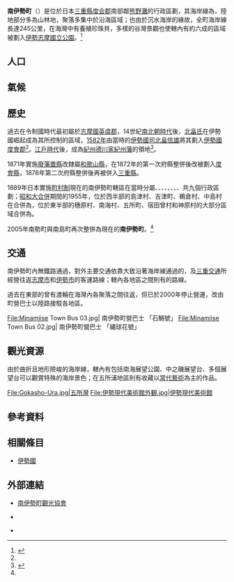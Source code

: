 {{日本町村
| 自治體名   = 南伊勢
| 町村       = 町
| 圖像       = [[File:Gokasho-Ura.jpg|240px]]
| 圖像說明   = 五所浦地區與[[五所灣|五所灣]]
| 町村章     = [[File:Minamiise_Mie_chapter.JPG|100px]]
| 日文原名   = 南伊勢町
| 平假名     = みなみいせちょう
| 羅馬字拼音 = Minamiise-chō
| 都道府縣   = 三重縣
| 支廳       =
| 郡         = 度會郡
| 編號       = 24472-4
| 面積       = 242.93
| 邊界未定   =
| 人口       = 11,215<ref>{{Cite web| url=http://www.pref.mie.lg.jp/DATABOX/23355003425.htm| title=人口・世帯の動き（月別人口調査結果）| publisher=三重縣政府| language=ja| accessdate=2019-12-07| archive-date=2020-01-24| archive-url=https://web.archive.org/web/20200124091847/http://www.pref.mie.lg.jp/DATABOX/23355003425.htm| dead-url=no}}</ref>
| 統計時間   = 2019年11月1日
| 自治體     = [[伊勢市|伊勢市]]、[[志摩市|志摩市]]、[[度會町|度會町]]、[[大紀町|大紀町]]
| 樹         = [[橘子|橘子]]樹
| 花         = [[櫻花|櫻花]]
| 其他象徵物 = 町魚
| 其他象徵   = [[鯛|鯛]]
| 首長       = [[小山巧|小山巧]]
| 卸任日期   = 2021年11月12日
| 議員數     = 13
| 郵遞區號   = 516-0194
| 所在地     = 度會郡南伊勢町五所浦3057
| 電話號碼   = 596-66-1111
| 外部連結   = {{url|https://www.town.minamiise.lg.jp/}}
| 地圖       = [[File:Minamiise_in_Mie_Prefecture_Ja.svg|250px]]
| 註記       = 人口：[http://www.pref.mie.jp/DATABOX/library/jinkou/tukibetu/h19/js_0709.htm 三重縣官方網頁]
}}

'''南伊勢町'''（{{jpn|j=南伊勢町|hg=みなみいせちょう|rm=Minamiise chō|f=y}}）是位於日本[[三重縣|三重縣]][[度会郡|度会郡]]南部鄰[[熊野灘|熊野灘]]的行政區劃，其海岸線為{{Tsl|en|Submergent coastline|沉水海岸}}，陸地部分多為山林地，聚落多集中於沿海區域；也由於沉水海岸的緣故，全町海岸線長達245公里，在海灣中有養殖珍珠貝，多樣的谷灣景觀也使轄內有約六成的區域被劃入[[伊勢志摩國立公園|伊勢志摩國立公園]]。<ref name="Brief">{{Cite web| url=https://www.town.minamiise.lg.jp/admin/gyousei/info/1192.html| title=南伊勢町の概要| date=2019-05-16| publisher=南伊勢町公所| language=ja| accessdate=2019-12-19| archive-date=2020-12-11| archive-url=https://web.archive.org/web/20201211020059/https://www.town.minamiise.lg.jp/admin/gyousei/info/1192.html| dead-url=no}}</ref>

== 人口 ==

{{日本人口統計|location=Minamiise, Mie|code=24472|name=南伊勢町}}

== 氣候 ==

<div style="width:75%;">
{{Weather box
|location=Minamiise（1981 - 2010）
|metric first=yes
|single line=yes
|Jan record high C=18.7
|Feb record high C=20.8
|Mar record high C=22.8
|Apr record high C=26.4
|May record high C=30.9
|Jun record high C=34.8
|Jul record high C=37.0
|Aug record high C=38.2
|Sep record high C=35.3
|Oct record high C=31.8
|Nov record high C=25.2
|Dec record high C=22.1
|year record high C=38.2
|Jan high C=10.1
|Feb high C=10.7
|Mar high C=13.9
|Apr high C=18.9
|May high C=22.5
|Jun high C=25.4
|Jul high C=29.0
|Aug high C=30.3
|Sep high C=27.6
|Oct high C=22.6
|Nov high C=17.7
|Dec high C=12.8
|Jan low C=1.3
|Feb low C=1.6
|Mar low C=4.3
|Apr low C=8.7
|May low C=13.3
|Jun low C=17.7
|Jul low C=21.9
|Aug low C=23.0
|Sep low C=20.1
|Oct low C=14.3
|Nov low C=8.5
|Dec low C=3.4
|Jan record low C=-5.8
|Feb record low C=-4.9
|Mar record low C=-3.8
|Apr record low C=-1.2
|May record low C=4.6
|Jun record low C=10.3
|Jul record low C=14.9
|Aug record low C=15.5
|Sep record low C=11.6
|Oct record low C=5.3
|Nov record low C=-0.3
|Dec record low C=-3.5
|year record low C=-5.8
|Jan precipitation mm=71.7
|Feb precipitation mm=90.7
|Mar precipitation mm=171.5
|Apr precipitation mm=188.1
|May precipitation mm=236.8
|Jun precipitation mm=263.7
|Jul precipitation mm=221.4
|Aug precipitation mm=211.3
|Sep precipitation mm=380.1
|Oct precipitation mm=230.9
|Nov precipitation mm=133.4
|Dec precipitation mm=62.3
|Jan sun=141.9
|Feb sun=147.1
|Mar sun=173.8
|Apr sun=183.1
|May sun=176.1
|Jun sun=135.7
|Jul sun=164.3
|Aug sun=193.4
|Sep sun=142.7
|Oct sun=145.5
|Nov sun=142.4
|Dec sun=149.4
|source=[[気象庁|気象庁]]<ref>{{cite web|url=http://www.data.jma.go.jp/obd/stats/etrn/view/nml_amd_ym.php?prec_no=53&block_no=1258&year=&month=&day=&view=|title=気象庁<nowiki>|</nowiki>過去の気象データ検索|accessdate=2014-12-26|archive-date=2019-08-09|archive-url=https://web.archive.org/web/20190809105328/http://www.data.jma.go.jp/obd/stats/etrn/view/nml_amd_ym.php?prec_no=53&block_no=1258&year=&month=&day=&view=|dead-url=no}}</ref>※日照時間は1988 - 2010年の平年値
}}
</div>

== 歷史 ==

過去在令制國時代最初屬於[[志摩國|志摩國]][[英虞郡|英虞郡]]，14世紀[[南北朝時代_(日本)|南北朝時代]]後，[[北畠氏|北畠氏]]在伊勢國崛起成為其所控制的區域，[[1582年|1582年]]由當時的[[伊勢國|伊勢]][[國司|國司]][[北畠信雄|北畠信雄]]將其劃入[[伊勢國|伊勢國]][[度會郡|度會郡]]<ref name="Brief"/>。[[江戶時代|江戶時代]]後，成為[[紀州德川家|紀州德川家]][[紀州藩|紀州藩]]的領地<ref>{{Cite web| url=http://www.rekihaku.ac.jp/up-cgi/login.pl?p=param/kyud/db_param| title=舊高舊領取調帳資料庫檢索| publisher=[[國立歷史民俗博物館|國立歷史民俗博物館]]| language=ja| accessdate=2020-12-28| archive-date=2020-08-25| archive-url=https://web.archive.org/web/20200825042351/http://www.rekihaku.ac.jp/up-cgi/login.pl?p=param%2Fkyud%2Fdb_param| dead-url=no}}</ref>。

1871年實施[[廢藩置縣|廢藩置縣]]改隸屬[[和歌山縣|和歌山縣]]，在1872年的第一次府縣整併後改被劃入[[度會縣|度會縣]]，1876年第二次府縣整併後再被併入[[三重縣|三重縣]]。

1889年日本實施[[町村制|町村制]]現在的南伊勢町轄區在當時分屬{{Tsl|ja|島津村 (三重県)|島津村 (三重縣)|島津村}}、{{Tsl|ja|吉津町|吉津町|吉津村}}、{{Tsl|ja|鵜倉村}}、{{Tsl|ja|中島村 (三重県)|中島村 (三重縣)|中島村}}、{{Tsl|ja|穂原村 (三重県)|穗原村 (三重縣)|穗原村}}、{{Tsl|ja|南海村}}、{{Tsl|ja|五ヶ所町|五所町|五所村}}、{{Tsl|ja|宿田曽村|宿田曾村}}、{{Tsl|ja|神原村 (三重県)|神原村 (三重縣)|神原村}}共九個行政區劃；[[昭和大合併|昭和大合併]]期間的1955年，位於西半部的島津村、吉津町、鵜倉村、中島村在合併為{{Tsl|ja|南島町}}，位於東半部的穗原村、南海村、五所町、宿田曾村和神原村的大部分區域合併為{{Tsl|ja|南勢町}}。

2005年南勢町與南島町再次整併為現在的'''南伊勢町'''。<ref name="Brief"/>

== 交通 ==

南伊勢町內無鐵路通過，對外主要交通依靠大致沿著海岸線通過的{{Tsl|ja|国道260号|國道260號}}，及[[三重交通|三重交通]]所經營往返[[志摩市|志摩市]]和[[伊勢市|伊勢市]]的客運路線；轄內各地區之間則有{{Tsl|ja|南伊勢町営バス|南伊勢町營巴士}}的路線。

過去在東部的{{Tsl|ja|五ヶ所湾|五所灣}}曾有渡輪在海灣內各聚落之間往返，但已於2000年停止營運，改由町營巴士以陸路接駁各地區。

<gallery widths=200px heights=200px>
File:Minamiise Town Bus 03.jpg| 南伊勢町營巴士 「石鯛號」
File:Minamiise Town Bus 02.jpg| 南伊勢町營巴士 「繡球花號」
</gallery>

== 觀光資源 ==

由於曲折且地形險峻的海岸線，轄內有包括南海展望公園、中之磯展望台、{{Tsl|ja|鵜倉園地}}多個展望台可以觀賞特殊的海岸景色；在五所浦地區則有{{Tsl|ja|伊勢現代美術館}}收藏以[[當代藝術|當代藝術]]為主的作品。

<gallery widths=200px heights=200px>
File:Gokasho-Ura.jpg|五所灣
File:伊勢現代美術館外観.jpg|伊勢現代美術館
</gallery>

== 參考資料 ==
{{Reflist|2}}

== 相關條目 ==
{{Commons category|Minamiise, Mie}}

* [[伊勢國|伊勢國]]

== 外部連結 ==

* {{Ja}} [https://www.minami-ise.jp/ 南伊勢町觀光協會]
* {{Ja}} {{Facebook|minamiisekanko|南伊勢町觀光協會}}
* {{Ja}} {{Youtube|channel=UCFvM4YA5ePmFj0q7ids0uag|南伊勢町觀光協會}}

{{三重縣}}
{{Authority control}}
